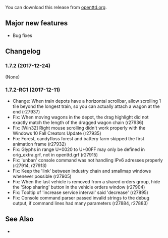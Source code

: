 {{en/-}}
{{en/OTTDVersions}}

{{release|prev=OpenTTD 1.7.1|next=OpenTTD 1.8.0|date=2017-12-24}}

You can download this release from [https://www.openttd.org/downloads/openttd-releases/latest.html openttd.org].

==Major new features==
* Bug fixes

==Changelog==
===1.7.2 (2017-12-24)===
(None)

===1.7.2-RC1 (2017-12-11)===
*Change: When train depots have a horizontal scrollbar, allow scrolling 1 tile beyond the longest train, so you can actually attach a wagon at the end (r27937)
*Fix: When moving wagons in the depot, the drag highlight did not exactly match the length of the dragged wagon chain (r27936)
*Fix: [Win32] Right mouse scrolling didn't work properly with the Windows 10 Fall Creators Update {{en/Flyspray|6629}} (r27935)
*Fix: Forest, candyfloss forest and battery farm skipped the first animation frame {{en/Flyspray|6639}} (r27932)
*Fix: Glyphs in range U+0020 to U+00FF may only be defined in orig_extra.grf, not in openttd.grf {{en/Flyspray|6620}} (r27915)
*Fix: 'unban' console command was not handling IPv6 adresses properly (r27914, r27913)
*Fix: Keep the 'link' between industry chain and smallmap windows whenever possible {{en/Flyspray|6585}} (r27905)
*Fix: When the last vehicle is removed from a shared orders group, hide the 'Stop sharing' button in the vehicle orders window {{en/Flyspray|6593}} (r27904)
*Fix: Tooltip of 'increase service interval' said 'decrease' {{en/Flyspray|6606}} (r27895)
*Fix: Console command parser passed invalid strings to the debug output, if command lines had many parameters {{en/Flyspray|6576}} (r27884, r27883)

==See Also==
<!--* {{en/Forum|topic=74566|Forum topic for 1.6.0-RC1}}-->
* {{en/OTTDNewsArticle|231|The 1.7.2-RC1 news article}}